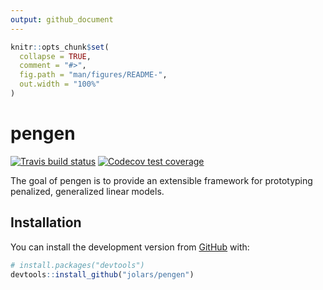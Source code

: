 ```yaml
---
output: github_document
---
```


<!-- README.md is generated from README.Rmd. Please edit that file -->

```r
knitr::opts_chunk$set(
  collapse = TRUE,
  comment = "#>",
  fig.path = "man/figures/README-",
  out.width = "100%"
)
```

# pengen

<!-- badges: start -->
[![Travis build status](https://travis-ci.org/jolars/pengen.svg?branch=master)](https://travis-ci.org/jolars/pengen)
[![Codecov test coverage](https://codecov.io/gh/jolars/pengen/branch/master/graph/badge.svg)](https://codecov.io/gh/jolars/pengen?branch=master)
<!-- badges: end -->

The goal of pengen is to provide an extensible framework for 
prototyping penalized, generalized linear models.

## Installation

You can install the development version from [GitHub](https://github.com/) with:

``` r
# install.packages("devtools")
devtools::install_github("jolars/pengen")
```
